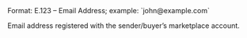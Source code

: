 <ParamField body="sender_email" type="string">
Format: E.123 – Email Address; example: `john@example.com`

Email address registered with the sender/buyer’s marketplace account.
</ParamField>
